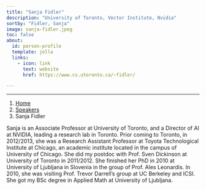 ```yaml
---
title: "Sanja Fidler"
description: "University of Toronto, Vector Institute, Nvidia"
sortby: "Fidler, Sanja"
image: sanja-fidler.jpeg
toc: false
about:
  id: person-profile
  template: jolla
  links:
    - icon: link
      text: website
      href: https://www.cs.utoronto.ca/~fidler/

---
```

---

```{=html}
<nav aria-label="breadcrumb">
  <ol class="breadcrumb">
    <li class="breadcrumb-item"><a href="../../index.html">Home</a></li>
    <li class="breadcrumb-item"><a href="../../speaker.html">Speakers</a></li>
    <li class="breadcrumb-item active">Sanja Fidler</li>

  </ol>
</nav>
```

:::{#person-profile}
:::

Sanja is an Associate Professor at University of Toronto, and a Director of AI at NVIDIA, leading a research lab in Toronto. Prior coming to Toronto, in 2012/2013, she was a Research Assistant Professor at Toyota Technological Institute at Chicago, an academic institute located in the campus of University of Chicago. She did my postdoc with Prof. Sven Dickinson at University of Toronto in 2011/2012. She finished her PhD in 2010 at University of Ljubljana in Slovenia in the group of Prof. Ales Leonardis. In 2010, she was visiting Prof. Trevor Darrell's group at UC Berkeley and ICSI. She got my BSc degree in Applied Math at University of Ljubljana.